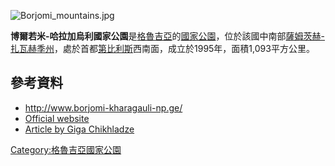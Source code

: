 [[Image:Borjomi_mountains.jpg|right]]
{{coord|41|51|N|43|10|E|display=title}}

'''博爾若米-哈拉加烏利國家公園'''是[[格魯吉亞|格魯吉亞]]的[[國家公園|國家公園]]，位於該國中南部[[薩姆茨赫-扎瓦赫季州|薩姆茨赫-扎瓦赫季州]]，處於首都[[第比利斯|第比利斯]]西南面，成立於1995年，面積1,093平方公里。

==參考資料==
* http://www.borjomi-kharagauli-np.ge/ {{Wayback|url=http://www.borjomi-kharagauli-np.ge/ |date=20070927071926 }}
*[http://apa.gov.ge/en/protected-areas/cattestone/bordjom-xaragaulis-erovnuli-parkis-administracia Official website] {{Wayback|url=http://apa.gov.ge/en/protected-areas/cattestone/bordjom-xaragaulis-erovnuli-parkis-administracia |date=20170710031034 }} 
*[http://www.civil.ge/eng/article.php?id=4661 Article by Giga Chikhladze] {{Wayback|url=http://www.civil.ge/eng/article.php?id=4661 |date=20170109032624 }}

{{Georgia-geo-stub}}
[[Category:格魯吉亞國家公園|Category:格魯吉亞國家公園]]
